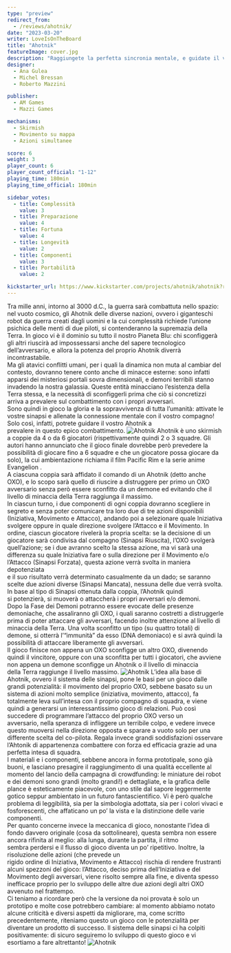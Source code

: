 ```yaml
---
type: "preview"
redirect_from:
  - /reviews/ahotnik/
date: "2023-03-20"
writer: LoveIsOnTheBoard
title: "Ahotnik"
featureImage: cover.jpg
description: "Raggiungete la perfetta sincronia mentale, e guidate il vostro robottone verso la vittoria dello scontro"
designer:
  - Ana Gulea
  - Michel Bressan
  - Roberto Mazzini

publisher:
  - AM Games
  - Mazzi Games

mechanisms:
  - Skirmish
  - Movimento su mappa
  - Azioni simultanee

score: 6
weight: 3
player_count: 6
player_count_official: "1-12"
playing_time: 180min
playing_time_official: 180min

sidebar_votes:
  - title: Complessità
    value: 3
  - title: Preparazione
    value: 4
  - title: Fortuna
    value: 4
  - title: Longevità
    value: 2
  - title: Componenti
    value: 3
  - title: Portabilità
    value: 2

kickstarter_url: https://www.kickstarter.com/projects/ahotnik/ahotnik?ref=dudexpress
---
```


<Setting>
Tra mille anni, intorno al 3000 d.C., la guerra sarà combattuta nello
  spazio: nel vuoto cosmico, gli Ahotnik delle diverse nazioni, ovvero i
  giganteschi robot da guerra creati dagli uomini e la cui complessità richiede
  l’unione psichica delle menti di due piloti, si contenderanno la supremazia
  della Terra. In gioco vi è il dominio su tutto il nostro Pianeta Blu: chi
  sconfiggerà gli altri riuscirà ad impossessarsi anche del sapere tecnologico
  dell’avversario, e allora la potenza del proprio Ahotnik diverrà
  incontrastabile.
  <br />
  Ma gli atavici conflitti umani, per i quali la dinamica non muta al cambiar
  del contesto, dovranno tenere conto anche di minacce esterne: sono infatti
  apparsi dei misteriosi portali sovra dimensionali, e demoni terribili stanno
  invadendo la nostra galassia. Queste entità minacciano l’esistenza della Terra
  stessa, e la necessità di sconfiggerli prima che ciò si concretizzi arriva a
  prevalere sul combattimento con i propri avversari.&nbsp;
  <br />
  Sono quindi in gioco la gloria e la sopravvivenza di tutta l’umanità: attivate
  le vostre sinapsi e allenate la connessione mentale con il vostro compagno!
  Solo così, infatti, potrete guidare il vostro Ahotnik a
  <br />
  prevalere in questo epico combattimento.

</Setting>

<img src="./game1.jpg" alt="Ahotnik" />

<Rules>
 Ahotnik è uno skirmish a coppie da 4 o da 6 giocatori (rispettivamente
  quindi 2 o 3 squadre. Gli autori hanno annunciato che il gioco finale dovrebbe
  però prevedere la possibilità di giocare fino a 6 squadre e che un giocatore
  possa giocare da solo), la cui ambientazione richiama il film Pacific Rim e la
  serie anime Evangelion .&nbsp;
  <br />
  A ciascuna coppia sarà affidato il comando di un Ahotnik (detto anche OXO), e
  lo scopo sarà quello di riuscire a distruggere per primo un OXO avversario
  senza però essere sconfitto da un demone ed evitando che il
  <br />
  livello di minaccia della Terra raggiunga il massimo.&nbsp;
  <br />
  In ciascun turno, i due componenti di ogni coppia dovranno scegliere in
  segreto e senza poter comunicare tra loro due di tre azioni disponibili
  (Iniziativa, Movimento e Attacco), andando poi a selezionare quale Iniziativa
  svolgere oppure in quale direzione svolgere l’Attacco e il Movimento. In
  ordine, ciascun giocatore rivelerà la propria scelta: se la decisione di un
  giocatore sarà condivisa dal compagno (Sinapsi Riuscita), l’OXO svolgerà
  quell’azione; se i due avranno scelto la stessa azione, ma vi sarà una
  differenza su quale Iniziativa fare o sulla direzione per il Movimento e/o
  l’Attacco (Sinapsi Forzata), questa azione verrà svolta in maniera
  depotenziata
  <br />
  e il suo risultato verrà determinato casualmente da un dado; se saranno scelte
  due azioni diverse (Sinapsi Mancata), nessuna delle due verrà svolta. In base
  al tipo di Sinapsi ottenuta dalla coppia, l’Ahotnik quindi
  <br />
  si potenzierà, si muoverà o attaccherà i propri avversari e/o
  demoni.&nbsp;&nbsp;
  <br />
  Dopo la Fase dei Demoni potranno essere evocate delle presenze demoniache, che
  assaliranno gli OXO, i quali saranno costretti a distruggerle prima di poter
  attaccare gli avversari, facendo inoltre attenzione al livello di minaccia
  della Terra. Una volta sconfitto un tipo (su quattro totali) di demone, si
  otterrà l’“immunità” da esso (DNA demoniaco) e si avrà quindi la possibilità
  di attaccare liberamente gli avversari.&nbsp;&nbsp;
  <br />
  Il gioco finisce non appena un OXO sconfigge un altro OXO, divenendo quindi il
  vincitore, oppure con una sconfitta per tutti i giocatori, che avviene non
  appena un demone sconfigge un Ahotnik o il livello di minaccia
  <br />
  della Terra raggiunge il livello massimo.

</Rules>

<img src="./game2.jpg" alt="Ahotnik" />

<Feedback>
L’idea alla base di Ahotnik, ovvero il sistema delle sinapsi, pone le
  basi per un gioco dalle grandi potenzialità: il movimento del proprio OXO,
  sebbene basato su un sistema di azioni molto semplice (iniziativa, movimento,
  attacco), fa totalmente leva sull’intesa con il proprio compagno di squadra, e
  viene quindi a generarsi un interessantissimo gioco di relazioni. Può così
  succedere di programmare l’attacco del proprio OXO verso un
  <br />
  avversario, nella speranza di infliggere un terribile colpo, e vedere invece
  questo muoversi nella direzione opposta e sparare a vuoto solo per una
  differente scelta del co-pilota. Regala invece grandi soddisfazioni osservare
  l’Ahtonik di appartenenza combattere con forza ed efficacia grazie ad una
  perfetta intesa di squadra.&nbsp;
  <br />
  I materiali e i componenti, sebbene ancora in forma prototipale, sono già
  buoni, e lasciano presagire il raggiungimento di una qualità eccellente al
  momento del lancio della campagna di crowdfunding: le miniature dei robot e
  dei demoni sono grandi (molto grandi!) e dettagliate, e la grafica delle
  plance è esteticamente piacevole, con uno stile dal sapore leggermente gotico
  seppur ambientato in un futuro fantascientifico. Vi è però qualche problema di
  leggibilità, sia per la simbologia adottata, sia per i colori vivaci e
  fosforescenti, che affaticano un po’ la vista e la distinzione delle varie
  componenti.&nbsp;
  <br />
  Per quanto concerne invece la meccanica di gioco, nonostante l’idea di fondo
  davvero originale (cosa da sottolineare), questa sembra non essere ancora
  rifinita al meglio: alla lunga, durante la partita, il ritmo
  <br />
  sembra perdersi e il flusso di gioco diventa un po’ ripetitivo. Inoltre, la
  risoluzione delle azioni (che prevede un
  <br />
  rigido ordine di Iniziativa, Movimento e Attacco) rischia di rendere
  frustranti alcuni spezzoni del gioco: l’Attacco, deciso prima dell’Iniziativa
  e del Movimento degli avversari, viene risolto sempre alla fine, e diventa
  spesso
  <br />
  inefficace proprio per lo sviluppo delle altre due azioni degli altri OXO
  avvenuto nel frattempo.&nbsp;&nbsp;
  <br />
  Ci teniamo a ricordare però che la versione da noi provata è solo un prototipo
  e molte cose potrebbero cambiare: al momento abbiamo notato alcune criticità e
  diversi aspetti da migliorare, ma, come scritto precedentemente, riteniamo
  questo un gioco con le potenzialità per diventare un prodotto di successo. Il
  sistema delle sinapsi ci ha colpiti positivamente: di sicuro seguiremo lo
  sviluppo di questo gioco e vi esortiamo a fare altrettanto!

</Feedback>

<img src="./game3.jpg" alt="Ahotnik" />
